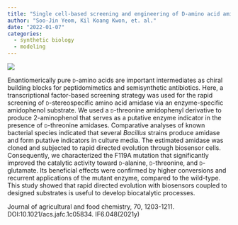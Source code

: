 ```yaml
---
title: "Single cell-based screening and engineering of D-amino acid amidohydrolases using artificial amidophenol substrates and microbial biosensors."
author: "Soo-Jin Yeom, Kil Koang Kwon, et. al."
date: "2022-01-07"
categories:
  - synthetic biology
  - modeling 
---
```


![](images/image-1389633302.png)

Enantiomerically pure [d]{.smallcaps}-amino acids are important intermediates as chiral building blocks for peptidomimetics and semisynthetic antibiotics. Here, a transcriptional factor-based screening strategy was used for the rapid screening of [d]{.smallcaps}-stereospecific amino acid amidase via an enzyme-specific amidophenol substrate. We used a [d]{.smallcaps}-threonine amidophenyl derivative to produce 2-aminophenol that serves as a putative enzyme indicator in the presence of [d]{.smallcaps}-threonine amidases. Comparative analyses of known bacterial species indicated that several *Bacillus* strains produce amidase and form putative indicators in culture media. The estimated amidase was cloned and subjected to rapid directed evolution through biosensor cells. Consequently, we characterized the F119A mutation that significantly improved the catalytic activity toward [d]{.smallcaps}-alanine, [d]{.smallcaps}-threonine, and [d]{.smallcaps}-glutamate. Its beneficial effects were confirmed by higher conversions and recurrent applications of the mutant enzyme, compared to the wild-type. This study showed that rapid directed evolution with biosensors coupled to designed substrates is useful to develop biocatalytic processes.

Journal of agricultural and food chemistry, 70, 1203-1211. DOI:10.1021/acs.jafc.1c05834. IF6.048(2021y)
